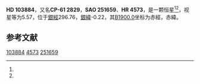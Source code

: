 {{Starbox begin
| name = HD 103884
}}
{{Starbox observe
| epoch = [[J2000.0|J2000.0]]
| constell = {{星座名待查}}<ref name=SIMBAD>{{cite web
 | url=http://simbad.u-strasbg.fr/simbad/sim-id?Ident=HR+4573
 | title =Pulsating variable Star
 | publisher=Centre de Données astronomiques de Strasbourg
 | work=SIMBAD
 | accessdate=2012-07-13}}</ref><ref name=DATA>{{cite web
 | url=http://vizier.u-strasbg.fr/viz-bin/VizieR-5?-out.add=.&-source=5050&-corr=PK=HR&-out.max=9999&HR=4573
 | title=VizieR Detailed Page
 | accessdate=2012-07-13
 | archive-date=2016-03-05
 | archive-url=https://web.archive.org/web/20160305003322/http://vizier.u-strasbg.fr/viz-bin/VizieR-5?-out.add=.&-source=5050&-corr=PK=HR&-out.max=9999&HR=4573
 | dead-url=no
 }}</ref>
| 星官 = 
| ra = {{RA|11|57|40.1}}<ref name=SIMBAD /><ref name=DATA />
| dec = {{DEC|-62|26|56}}<ref name=SIMBAD /><ref name=DATA />
| appmag_v = 5.57<ref name=SIMBAD /><ref name=DATA />
}}
{{Starbox character
| class = B3V<ref name=SIMBAD /><ref name=DATA />
| b-v = -0.15<ref name=SIMBAD /><ref name=DATA />
| u-b = -0.66<ref name=SIMBAD /><ref name=DATA />
| r-i = -0.23<ref name=SIMBAD /><ref name=DATA />
| variable = 
}}
{{Starbox astrometry
| radial_v = -0.66
| prop_mo_ra = 20
| parallax = 
| p_error = 
}}
{{Starbox catalog
| names =CP-61 2829，[[SAO星表|SAO]] 251659，[[HD星表|HD]] 103884，[[HR星表|HR]] 4573}}
{{Starbox reference |Simbad=HR+4573}}
{{Starbox end}}

'''HD 103884'''，又名'''CP-61 2829'''，'''SAO 251659'''、'''HR 4573'''，是一颗恒星<ref name=SIMBAD /><ref name=DATA />，视星等为5.57，位于[[銀道座標系|銀經]]296.76，[[銀道座標系|銀緯]]-0.22，其[[B1900.0|B1900.0]]坐标为赤經{{RA|11|52|38.3}}，赤緯{{DEC|-61|-0.22|30}}。

== 参考文献 ==
{{reflist}}

{{star-stub}}

[[Category:HD和HDE天體|103884]]
[[Category:HR天體|4573]]
[[Category:SAO天體|251659]]